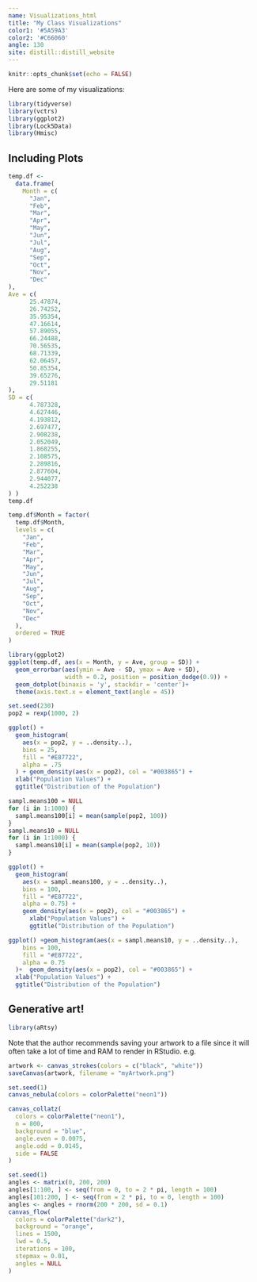```yaml
---
name: Visualizations_html
title: "My Class Visualizations"
color1: '#5A59A3'
color2: '#C66060'
angle: 130
site: distill::distill_website
---
```

 
```r
knitr::opts_chunk$set(echo = FALSE)

```

Here are some of my visualizations:

```r
library(tidyverse)
library(vctrs)
library(ggplot2)
library(Lock5Data)
library(Hmisc)
```

## Including Plots
```r
temp.df <-
  data.frame(
    Month = c(
      "Jan",
      "Feb",
      "Mar",
      "Apr",
      "May",
      "Jun",
      "Jul",
      "Aug",
      "Sep",
      "Oct",
      "Nov",
      "Dec"
),
Ave = c(
      25.47874,
      26.74252,
      35.95354,
      47.16614,
      57.89055,
      66.24488,
      70.56535,
      68.71339,
      62.06457,
      50.85354,
      39.65276,
      29.51181
),
SD = c(
      4.787328,
      4.627446,
      4.193812,
      2.697477,
      2.908238,
      2.052049,
      1.868255,
      2.108575,
      2.289816,
      2.877604,
      2.944077,
      4.252238
) )
temp.df

temp.df$Month = factor(
  temp.df$Month,
  levels = c(
    "Jan",
    "Feb",
    "Mar",
    "Apr",
    "May",
    "Jun",
    "Jul",
    "Aug",
    "Sep",
    "Oct",
    "Nov",
    "Dec"
  ),
  ordered = TRUE
)

library(ggplot2)
ggplot(temp.df, aes(x = Month, y = Ave, group = SD)) +
  geom_errorbar(aes(ymin = Ave - SD, ymax = Ave + SD),
                width = 0.2, position = position_dodge(0.9)) +
  geom_dotplot(binaxis = 'y', stackdir = 'center')+
  theme(axis.text.x = element_text(angle = 45))
```

```r
set.seed(230)
pop2 = rexp(1000, 2)

ggplot() +
  geom_histogram(
    aes(x = pop2, y = ..density..),
    bins = 25,
    fill = "#E87722",
    alpha = .75
  ) + geom_density(aes(x = pop2), col = "#003865") +
  xlab("Population Values") +
  ggtitle("Distribution of the Population")

sampl.means100 = NULL 
for (i in 1:1000) {
  sampl.means100[i] = mean(sample(pop2, 100))
}
sampl.means10 = NULL 
for (i in 1:1000) {
  sampl.means10[i] = mean(sample(pop2, 10))
}

ggplot() +
  geom_histogram(
    aes(x = sampl.means100, y = ..density..),
    bins = 100,
    fill = "#E87722",
    alpha = 0.75) +
    geom_density(aes(x = pop2), col = "#003865") +
      xlab("Population Values") +
      ggtitle("Distribution of the Population")

ggplot() +geom_histogram(aes(x = sampl.means10, y = ..density..),
    bins = 100,
    fill = "#E87722",
    alpha = 0.75
  )+  geom_density(aes(x = pop2), col = "#003865") +
  xlab("Population Values") +
  ggtitle("Distribution of the Population")
```

## Generative art!

```r
library(aRtsy)
```

Note that the author recommends saving your artwork to a file since it will often take a lot of time and RAM to render in RStudio. e.g.

```r
artwork <- canvas_strokes(colors = c("black", "white"))
saveCanvas(artwork, filename = "myArtwork.png")
```


```r
set.seed(1)
canvas_nebula(colors = colorPalette("neon1"))
```


```r
canvas_collatz(
  colors = colorPalette("neon1"),
  n = 800,
  background = "blue",
  angle.even = 0.0075,
  angle.odd = 0.0145,
  side = FALSE
)
```


```r
set.seed(1)
angles <- matrix(0, 200, 200)
angles[1:100, ] <- seq(from = 0, to = 2 * pi, length = 100)
angles[101:200, ] <- seq(from = 2 * pi, to = 0, length = 100)
angles <- angles + rnorm(200 * 200, sd = 0.1)
canvas_flow(
  colors = colorPalette("dark2"),
  background = "orange",
  lines = 1500,
  lwd = 0.5,
  iterations = 100,
  stepmax = 0.01,
  angles = NULL
) 
```
